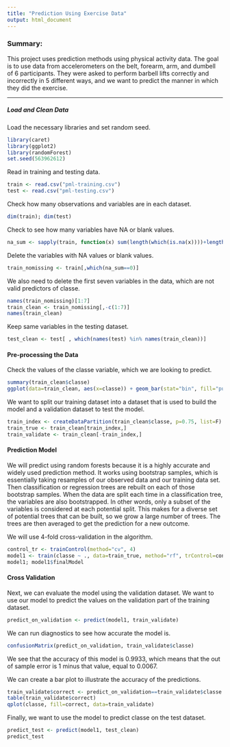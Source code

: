 ```yaml
---
title: "Prediction Using Exercise Data"
output: html_document
---
```



### Summary:

This project uses prediction methods using physical activity data. The goal is to use data from accelerometers on the belt, forearm, arm, and dumbell of 6 participants. They were asked to perform barbell lifts correctly and incorrectly in 5 different ways, and we want to predict the manner in which they did the exercise. 

------------------------------------------

##### Load and Clean Data

Load the necessary libraries and set random seed.

```r
library(caret)
library(ggplot2)
library(randomForest)
set.seed(563962612)
```

Read in training and testing data.

```r
train <- read.csv("pml-training.csv")
test <- read.csv("pml-testing.csv")
```

Check how many observations and variables are in each dataset.

```r
dim(train); dim(test)
```

Check to see how many variables have NA or blank values.

```r
na_sum <- sapply(train, function(x) sum(length(which(is.na(x))))+length(which(x=="")))
```

Delete the variables with NA values or blank values.

```r
train_nomissing <- train[,which(na_sum==0)]
```

We also need to delete the first seven variables in the data, which are not valid predictors of classe.

```r
names(train_nomissing)[1:7]
train_clean <- train_nomissing[,-c(1:7)]
names(train_clean)
```

Keep same variables in the testing dataset.

```r
test_clean <- test[ , which(names(test) %in% names(train_clean))]
```

#### Pre-processing the Data

Check the values of the classe variable, which we are looking to predict.

```r
summary(train_clean$classe)
ggplot(data=train_clean, aes(x=classe)) + geom_bar(stat="bin", fill="purple") + xlab("Classe") + ylab("Count")  + ggtitle("Bar Graph of Classe, the Variable We Wish to Predict")
```

We want to split our training dataset into a dataset that is used to build the model and a validation dataset to test the model.

```r
train_index <- createDataPartition(train_clean$classe, p=0.75, list=F)
train_true <- train_clean[train_index,]
train_validate <- train_clean[-train_index,]
```

#### Prediction Model

We will predict using random forests because it is a highly accurate and widely used prediction method. It works using bootstrap samples, which is essentially taking resamples of our observed data and our training data set. Then classification or regression trees are rebuilt on each of those bootstrap samples. When the data are split each time in a classification tree, the variables are also bootstrapped. In other words, only a subset of the variables is considered at each potential split. This makes for a diverse set of potential trees that can be built, so we grow a large number of trees. The trees are then averaged to get the prediction for a new outcome.

We will use 4-fold cross-validation in the algorithm.

```r
control_tr <- trainControl(method="cv", 4)
model1 <- train(classe ~ ., data=train_true, method="rf", trControl=control_tr,prox=TRUE)
model1; model1$finalModel
```

#### Cross Validation

Next, we can evaluate the model using the validation dataset. We want to use our model to predict the values on the validation part of the training dataset.

```r
predict_on_validation <- predict(model1, train_validate)
```

We can run diagnostics to see how accurate the model is.

```r
confusionMatrix(predict_on_validation, train_validate$classe)
```

We see that the accuracy of this model is 0.9933, which means that the out of sample error is 1 minus that value, equal to 0.0067.

We can create a bar plot to illustrate the accuracy of the predictions.

```r
train_validate$correct <- predict_on_validation==train_validate$classe
table(train_validate$correct)
qplot(classe, fill=correct, data=train_validate)
```

Finally, we want to use the model to predict classe on the test dataset.

```r
predict_test <- predict(model1, test_clean)
predict_test
```

